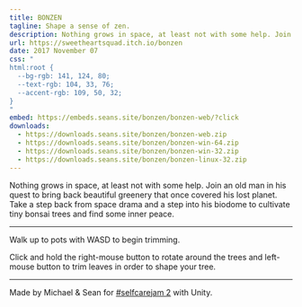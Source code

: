 ```yaml
---
title: BONZEN
tagline: Shape a sense of zen.
description: Nothing grows in space, at least not with some help. Join an old man in his quest to bring back beautiful greenery that once covered his lost planet. Take a step back from space drama and a step into his biodome to cultivate tiny bonsai trees and find some inner peace.
url: https://sweetheartsquad.itch.io/bonzen
date: 2017 November 07
css: "
html:root {
  --bg-rgb: 141, 124, 80;
  --text-rgb: 104, 33, 76;
  --accent-rgb: 109, 50, 32;
}
"
embed: https://embeds.seans.site/bonzen/bonzen-web/?click
downloads:
  - https://downloads.seans.site/bonzen/bonzen-web.zip
  - https://downloads.seans.site/bonzen/bonzen-win-64.zip
  - https://downloads.seans.site/bonzen/bonzen-win-32.zip
  - https://downloads.seans.site/bonzen/bonzen-linux-32.zip
---
```

Nothing grows in space, at least not with some help. Join an old man in his quest to bring back beautiful greenery that once covered his lost planet. Take a step back from space drama and a step into his biodome to cultivate tiny bonsai trees and find some inner peace.

---

Walk up to pots with WASD to begin trimming.

Click and hold the right-mouse button to rotate around the trees and left-mouse button to trim leaves in order to shape your tree.

---

Made by Michael & Sean for [#selfcarejam 2](https://itch.io/jam/self-care-jam-2) with Unity.
